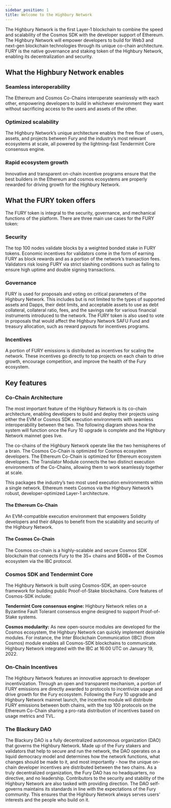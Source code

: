 ```yaml
---
sidebar_position: 1
title: Welcome to the Highbury Network
---
```


The Highbury Network is the first Layer-1 blockchain to combine the speed and scalability of the Cosmos SDK with the developer support of Ethereum.
The Highbury Network will empower developers to build for Web3 and next-gen blockchain technologies through its unique co-chain architecture.
FURY is the native governance and staking token of the Highbury Network, enabling its decentralization and security.

## What the Highbury Network enables

### Seamless interoperability

The Ethereum and Cosmos Co-Chains interoperate seamlessly with each other, empowering developers to build in whichever environment they want
without sacrificing access to the users and assets of the other.

### Optimized scalability

The Highbury Network’s unique architecture enables the free flow of users, assets, and projects between Fury and the industry’s most relevant
ecosystems at scale, all powered by the lightning-fast Tendermint Core consensus engine.

### Rapid ecosystem growth

Innovative and transparent on-chain incentive programs ensure that the best builders in the Ethereum and cosmos ecosystems are properly rewarded
for driving growth for the Highbury Network.

## What the FURY token offers

The FURY token is integral to the security, governance, and mechanical functions of the platform. There are three main use cases for the FURY token:

### Security

The top 100 nodes validate blocks by a weighted bonded stake in FURY tokens. Economic incentives for validators come in the form of earning FURY as
block rewards and as a portion of the network’s transaction fees. Validators risk losing FURY via strict slashing conditions such as failing to ensure
high uptime and double signing transactions.

### Governance

FURY is used for proposals and voting on critical parameters of the Highbury Network. This includes but is not limited to the types of supported assets and Dapps,
their debt limits, and acceptable assets to use as debt collateral, collateral ratio, fees, and the savings rate for various financial instruments introduced
to the network. The FURY token is also used to vote in proposals that would affect the Highbury Network SAFU Fund and treasury allocation, such as reward payouts
for incentives programs.

### Incentives

A portion of FURY emissions is distributed as incentives for scaling the network. These incentives go directly to top projects on each chain to drive growth,
encourage competition, and improve the health of the Fury ecosystem.

## Key features

### Co-Chain Architecture

The most important feature of the Highbury Network is its co-chain architecture, enabling developers to build and deploy their projects using either the EVM or Cosmos SDK
execution environments with seamless interoperability between the two. The following diagram shows how the system will function once the Fury 10 upgrade is complete and
the Highbury Network mainnet goes live.

The co-chains of the Highbury Network operate like the two hemispheres of a brain. The Cosmos Co-Chain is optimized for Cosmos ecosystem developers. The Ethereum Co-Chain is
optimized for Ethereum ecosystem developers. The Translator Module connects the two distinct execution environments of the Co-Chains, allowing them to work seamlessly
together at scale.

This packages the industry’s two most used execution environments within a single network. Ethereum meets Cosmos via the Highbury Network’s robust,
developer-optimized Layer-1 architecture.

#### The Ethereum Co-Chain

An EVM-compatible execution environment that empowers Solidity developers and their dApps to benefit from the scalability and security of the Highbury Network.

#### The Cosmos Co-Chain

The Cosmos co-chain is a highly-scalable and secure Cosmos SDK blockchain that connects Fury to the 35+ chains and $60B+ of the Cosmos ecosystem via the IBC protocol.

### Cosmos SDK and Tendermint Core

The Highbury Network is built using Cosmos-SDK, an open-source framework for building public Proof-of-Stake blockchains. Core features of Cosmos-SDK include:

**Tendermint Core consensus engine:** Highbury Network relies on a Byzantine Fault Tolerant consensus engine designed to support Proof-of-Stake systems.

**Cosmos modularity:** As new open-source modules are developed for the Cosmos ecosystem, the Highbury Network can quickly implement desirable modules.
For instance, the Inter Blockchain Communication (IBC) (from Cosmos) module enables all Cosmos-SDK blockchains to communicate. Highbury Network integrated with the IBC at 16:00 UTC on January 19, 2022.

### On-Chain Incentives

The Highbury Network features an innovative approach to developer incentivization. Through an open and transparent mechanism, a portion of FURY emissions are directly awarded to protocols to incentivize usage and drive growth for the Fury ecosystem.
Following the Fury 10 upgrade and Highbury Network mainnet launch, the incentive module will distribute FURY emissions between both chains, with the top 100 protocols on the Ethereum Co-Chain sharing a pro-rata distribution of incentives based on usage metrics and TVL.

### The Blackury DAO

The Blackury DAO is a fully decentralized autonomous organization (DAO) that governs the Highbury Network. Made up of the Fury stakers and validators that help to secure and run the network, the DAO operates on a liquid democracy model and determines how the network functions, what changes should be made to it, and most importantly - how the unique on-chain developer incentives are distributed between the two chains.
As a truly decentralized organization, the Fury DAO has no headquarters, no directive, and no leadership. Contributors to the security and stability of the Highbury Network are also tasked with providing direction. The DAO self-governs maintains its standards in line with the expectations of the Fury community. This ensures that the Highbury Network always serves users' interests and the people who build on it.
